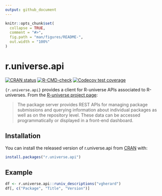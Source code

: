 ```yaml
---
output: github_document
---
```


<!-- README.md is generated from README.Rmd. Please edit that file -->

```r
knitr::opts_chunk$set(
  collapse = TRUE,
  comment = "#>",
  fig.path = "man/figures/README-",
  out.width = "100%"
)
```

# r.universe.api

<!-- badges: start -->
[![CRAN status](https://www.r-pkg.org/badges/version/r.universe.api)](https://CRAN.R-project.org/package=r.universe.api)
[![R-CMD-check](https://github.com/vgherard/r.universe.api/workflows/R-CMD-check/badge.svg)](https://github.com/vgherard/r.universe.api/actions)
[![Codecov test coverage](https://codecov.io/gh/vgherard/r.universe.api/branch/master/graph/badge.svg)](https://codecov.io/gh/vgherard/r.universe.api?branch=master)
<!-- badges: end -->

`{r.universe.api}` provides a client for R-universe APIs associated to R-universes. From the [R-universe project page](https://ropensci.org/r-universe/):

> The package server provides REST APIs for managing package submissions and querying information about individual packages as well as on the repository level. These data can be accessed programmatically or displayed in a front-end dashboard.

## Installation

You can install the released version of r.universe.api from [CRAN](https://CRAN.R-project.org) with:

``` r
install.packages("r.universe.api")
```

## Example

```r
df <- r.universe.api::runiv_descriptions("vgherard")
df[, c("Package", "Title", "Version")]
```
